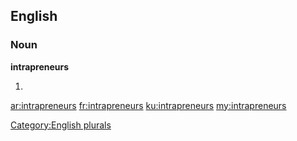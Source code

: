 ==English==

===Noun===
'''intrapreneurs'''

# {{plural of|intrapreneur}}

[[Category:English plurals]]

[[ar:intrapreneurs]]
[[fr:intrapreneurs]]
[[ku:intrapreneurs]]
[[my:intrapreneurs]]